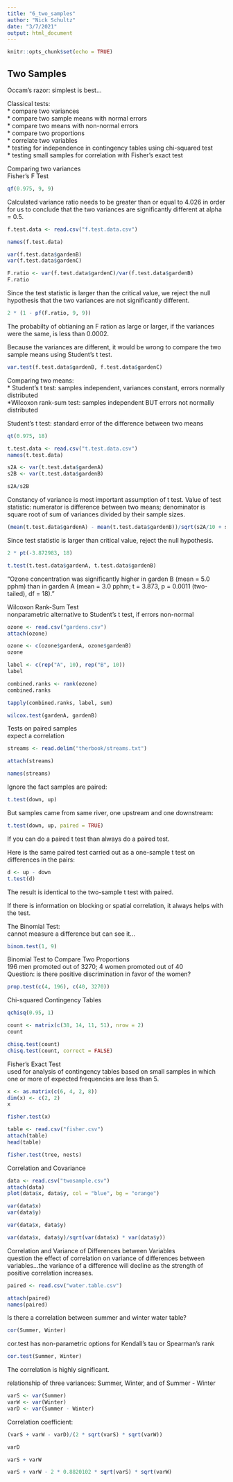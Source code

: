 ```yaml
---
title: "6_two_samples"
author: "Nick Schultz"
date: "3/7/2021"
output: html_document
---
```


```r
knitr::opts_chunk$set(echo = TRUE)
```
## Two Samples

Occam's razor: simplest is best...  

Classical tests:  
* compare two variances  
* compare two sample means with normal errors  
* compare two means with non-normal errors  
* compare two proportions  
* correlate two variables  
* testing for independence in contingency tables using chi-squared test  
* testing small samples for correlation with Fisher's exact test

Comparing two variances  
Fisher's F Test  
```r
qf(0.975, 9, 9)
```
Calculated variance ratio needs to be greater than or equal to 4.026 in order for us to conclude that the two variances are significantly different at alpha = 0.5.
```r
f.test.data <- read.csv("f.test.data.csv")

names(f.test.data)

var(f.test.data$gardenB)
var(f.test.data$gardenC)

F.ratio <- var(f.test.data$gardenC)/var(f.test.data$gardenB)
F.ratio
```
Since the test statistic is larger than the critical value, we reject the null hypothesis that the two variances are not significantly different.
```r
2 * (1 - pf(F.ratio, 9, 9))
```
The probabilty of obtianing an F ration as large or larger, if the variances were the same, is less than 0.0002.

Because the variances are different, it would be wrong to compare the two sample means using Student's t test.
```r
var.test(f.test.data$gardenB, f.test.data$gardenC)
```

Comparing two means:  
* Student's t test:  samples independent, variances constant, errors normally distributed  
*Wilcoxon rank-sum test:  samples independent BUT errors not normally distributed  

Student's t test:  standard error of the difference between two means  
```r
qt(0.975, 18)

t.test.data <- read.csv("t.test.data.csv")
names(t.test.data)

s2A <- var(t.test.data$gardenA)
s2B <- var(t.test.data$gardenB)

s2A/s2B
```
Constancy of variance is most important assumption of t test.
Value of test statistic:  numerator is difference between two means; denominator is square root of sum of variances divided by their sample sizes.
```r
(mean(t.test.data$gardenA) - mean(t.test.data$gardenB))/sqrt(s2A/10 + s2B/10)
```
Since test statistic is larger than critical value, reject the null hypothesis.
```r
2 * pt(-3.872983, 18)

t.test(t.test.data$gardenA, t.test.data$gardenB)
```
"Ozone concentration was significantly higher in garden B (mean = 5.0 pphm) than in garden A (mean = 3.0 pphm; t = 3.873, p = 0.0011 (two-tailed), df = 18)."

Wilcoxon Rank-Sum Test  
nonparametric alternative to Student's t test, if errors non-normal  
```r
ozone <- read.csv("gardens.csv")
attach(ozone)

ozone <- c(ozone$gardenA, ozone$gardenB)
ozone

label <- c(rep("A", 10), rep("B", 10))
label

combined.ranks <- rank(ozone)
combined.ranks

tapply(combined.ranks, label, sum)

wilcox.test(gardenA, gardenB)


```

Tests on paired samples  
expect a correlation  
```r

streams <- read.delim("therbook/streams.txt")

attach(streams)

names(streams)

```

Ignore the fact samples are paired:
```r
t.test(down, up)
```
But samples came from same river, one upstream and one downstream:
```r
t.test(down, up, paired = TRUE)
```

If you can do a paired t test than always do a paired test.  

Here is the same paired test carried out as a one-sample t test on differences in the pairs:
```r
d <- up - down
t.test(d)
```
The result is identical to the two-sample t test with paired.  

If there is information on blocking or spatial correlation, it always helps with the test.  

The Binomial Test:  
cannot measure a difference but can see it...  
```r
binom.test(1, 9)
```
Binomial Test to Compare Two Proportions  
196 men promoted out of 3270; 4 women promoted out of 40  
Question:  is there positive discrimination in favor of the women?
```r
prop.test(c(4, 196), c(40, 3270))
```

Chi-squared Contingency Tables  
```r
qchisq(0.95, 1)

count <- matrix(c(38, 14, 11, 51), nrow = 2)
count

chisq.test(count)
chisq.test(count, correct = FALSE)
```
Fisher's Exact Test  
used for analysis of contingency tables based on small samples in which one or more of expected frequencies are less than 5.
```r
x <- as.matrix(c(6, 4, 2, 8))
dim(x) <- c(2, 2)
x

fisher.test(x)
```
```r
table <- read.csv("fisher.csv")
attach(table)
head(table)

fisher.test(tree, nests)
```

Correlation and Covariance  
```r
data <- read.csv("twosample.csv")
attach(data)
plot(data$x, data$y, col = "blue", bg = "orange")

var(data$x)
var(data$y)

var(data$x, data$y)

var(data$x, data$y)/sqrt(var(data$x) * var(data$y))


```
Correlation and Variance of Differences between Variables  
question the effect of correlation on variance of differences between variables...the variance of a difference will decline as the strength of positive correlation increases.  
```r
paired <- read.csv("water.table.csv")

attach(paired)
names(paired)

```

Is there a correlation between summer and winter water table?
```r
cor(Summer, Winter)
```

cor.test has non-parametric options for Kendall's tau or Spearman's rank  
```r
cor.test(Summer, Winter)
```
The correlation is highly significant.  

relationship of three variances: Summer, Winter, and of Summer - Winter  
```r
varS <- var(Summer)
varW <- var(Winter)
varD <- var(Summer - Winter)
```
Correlation coefficient:  
```r
(varS + varW - varD)/(2 * sqrt(varS) * sqrt(varW))

varD

varS + varW

varS + varW - 2 * 0.8820102 * sqrt(varS) * sqrt(varW)




```


